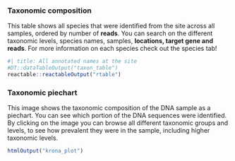 
### Taxonomic composition

This table shows all species that were identified from the site across all samples, ordered by number of **reads**. You can search on the different taxonomic levels, species names, samples, **locations, target gene and reads**. For more information on each species check out the species tab!

```r
#| title: All annotated names at the site
#DT::dataTableOutput("taxon_table")
reactable::reactableOutput("rtable")
```

### Taxonomic piechart 

This image shows the taxonomic composition of the DNA sample as a piechart. You can see which portion of the DNA sequences were identified. By clicking on the image you can browse all different taxonomic groups and levels, to see how prevalent they were in the sample, including higher taxonomic levels. 

```r
htmlOutput("krona_plot")
```

